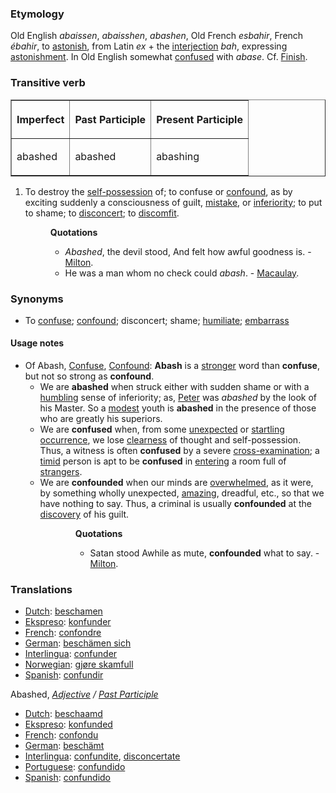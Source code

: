===Etymology===
Old English ''abaissen'', ''abaisshen'', ''abashen'', Old French ''esbahir'', French ''ébahir'', to [[astonish]], from Latin ''ex'' + the [[interjection]] ''bah'', expressing [[astonishment]]. In Old English somewhat [[confuse]]d with ''abase''. Cf. [[Finish]].
===Transitive verb===
<table border = 1>
<tr>
<th align = center>
Imperfect
<th align = center>
Past Participle
<th align = center>
Present Participle
</tr>
<tr>
<td>abashed </td>
<td>abashed </td>
<td>abashing </td>
</tr>
</table>
#To destroy the [[self-possession]] of; to confuse or [[confound]], as by exciting suddenly a consciousness of guilt, [[mistake]], or [[inferiority]]; to put to shame; to [[disconcert]]; to [[discomfit]].
#:'''Quotations'''
#:*''Abashed'', the devil stood, And felt how awful goodness is. - [[Milton]].
#:*He was a man whom no check could ''abash''. - [[Macaulay]].
===Synonyms===
*To [[confuse]]; [[confound]]; disconcert; shame; [[humiliate]]; [[embarrass]]
====Usage notes====
*Of Abash, [[Confuse]], [[Confound]]: '''Abash''' is a [[stronger]] word than '''confuse''', but not so strong as '''confound'''. 
**We are '''abashed''' when struck either with sudden shame or with a [[humbling]] sense of inferiority; as, [[Peter]] was ''abashed'' by the look of his Master. So a [[modest]] youth is '''abashed''' in the presence of those who are greatly his superiors. 
**We are '''confused''' when, from some [[unexpected]] or [[startling]] [[occurrence]], we lose [[clearness]] of thought and self-possession. Thus, a witness is often '''confused''' by a severe [[cross-]]examination; a [[timid]] person is apt to be '''confused''' in [[entering]] a room full of [[strangers]].
**We are '''confounded''' when our minds are [[overwhelmed]], as it were, by something wholly unexpected, [[amazing]], dreadful, etc., so that we have nothing to say. Thus, a criminal is usually '''confounded''' at the [[discovery]] of his guilt.
*::'''Quotations'''
*::*Satan stood Awhile as mute, '''confounded''' what to say. - [[Milton]].

===Translations===
*[[Dutch]]: [[beschamen]]
*[[Ekspreso]]: [[konfunder]]
*[[French]]: [[confondre]]
*[[German]]: [[beschämen sich]]
*[[Interlingua]]: [[confunder]]
*[[Norwegian]]: [[gjøre skamfull]]
*[[Spanish]]: [[confundir]]

Abashed, ''[[Adjective]] / [[Past Participle]]''
*[[Dutch]]: [[beschaamd]]
*[[Ekspreso]]: [[konfunded]]
*[[French]]: [[confondu]]
*[[German]]: [[beschämt]]
*[[Interlingua]]: [[confundite]], [[disconcertate]]
*[[Portuguese]]: [[confundido]]
*[[Spanish]]: [[confundido]]